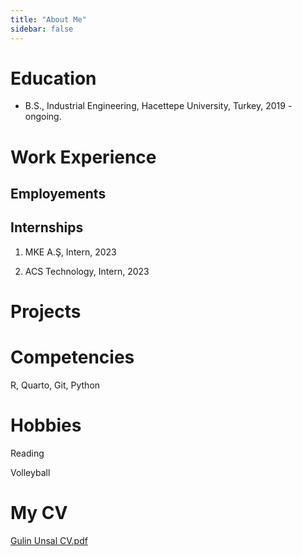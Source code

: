 ```yaml
---
title: "About Me"
sidebar: false 
---
```


# Education

-   B.S., Industrial Engineering, Hacettepe University, Turkey, 2019 - ongoing.

# Work Experience

## Employements

## Internships

1.  MKE A.Ş, Intern, 2023

2.  ACS Technology, Intern, 2023

# Projects

# Competencies

R, Quarto, Git, Python

# Hobbies

Reading

Volleyball

# My CV

[Gulin Unsal CV.pdf](https://drive.google.com/file/d/1BCVdUozlZ7z5oxH49-qmzluHaNdM-5ds/view?usp=sharing)
